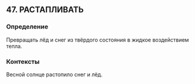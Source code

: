 ## 47. РАСТАПЛИВАТЬ
### Определение
Превращать лёд и снег из твёрдого состояния в жидкое воздействием тепла.

### Контексты
Весной солнце растопило снег и лёд.

